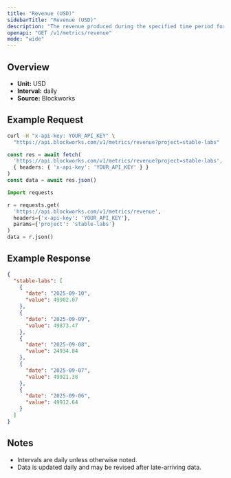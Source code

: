```yaml
---
title: "Revenue (USD)"
sidebarTitle: "Revenue (USD)"
description: "The revenue produced during the specified time period for given project."
openapi: "GET /v1/metrics/revenue"
mode: "wide"
---
```


## Overview

- **Unit:** USD
- **Interval:** daily
- **Source:** Blockworks

## Example Request

<CodeGroup>

```bash cURL
curl -H "x-api-key: YOUR_API_KEY" \
  "https://api.blockworks.com/v1/metrics/revenue?project=stable-labs"
```

```typescript TypeScript
const res = await fetch(
  'https://api.blockworks.com/v1/metrics/revenue?project=stable-labs',
  { headers: { 'x-api-key': 'YOUR_API_KEY' } }
)
const data = await res.json()
```

```python Python
import requests

r = requests.get(
  'https://api.blockworks.com/v1/metrics/revenue',
  headers={'x-api-key': 'YOUR_API_KEY'},
  params={'project': 'stable-labs'}
)
data = r.json()
```

</CodeGroup>

## Example Response

```json
{
  "stable-labs": [
    {
      "date": "2025-09-10",
      "value": 49902.07
    },
    {
      "date": "2025-09-09",
      "value": 49873.47
    },
    {
      "date": "2025-09-08",
      "value": 24934.84
    },
    {
      "date": "2025-09-07",
      "value": 49921.38
    },
    {
      "date": "2025-09-06",
      "value": 49912.64
    }
  ]
}
```

## Notes
- Intervals are daily unless otherwise noted.
- Data is updated daily and may be revised after late-arriving data.